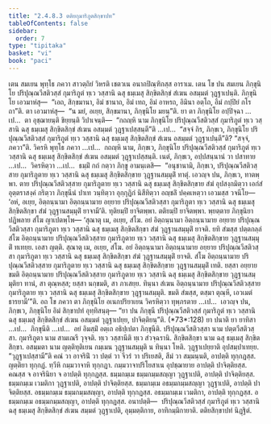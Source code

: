 ```yaml
---
title: "2.4.8.3 ตติยกุมาริภูตสิกฺขาปท"
tableOfContents: false
sidebar:
  order: 7
type: "tipitaka"
basket: "vi"
book: "paci"
---
```



<DynamicBreadcrumb />

<Division number="1130" book="paci">

<Paragraph number="3316" book="paci">
เตน สมเยน พุทฺโธ ภควา สาวตฺถิยํ วิหรติ เชตวเน อนาถปิณฺฑิกสฺส อาราเม. เตน โข ปน สมเยน ภิกฺขุนิโย ปริปุณฺณวีสติวสฺสํ กุมาริภูตํ ทฺเว วสฺสานิ ฉสุ ธมฺเมสุ สิกฺขิตสิกฺขํ สํเฆน อสมฺมตํ วุฏฺฐาเปนฺติ. ภิกฺขุนิโย เอวมาหํสุ—  “เอถ, สิกฺขมานา, อิมํ ชานาถ, อิมํ เทถ, อิมํ อาหรถ, อิมินา อตฺโถ, อิมํ กปฺปิยํ กโรถา”ติ. ตา เอวมาหํสุ—  “น มยํ, อเยฺย, สิกฺขมานา, ภิกฺขุนิโย มยนฺ”ติ.
</Paragraph>

<Paragraph number="3317" book="paci">
ยา ตา ภิกฺขุนิโย อปฺปิจฺฉา …เป…  ตา อุชฺฌายนฺติ ขิยฺยนฺติ วิปาเจนฺติ—  “กถญฺหิ นาม ภิกฺขุนิโย ปริปุณฺณวีสติวสฺสํ กุมาริภูตํ ทฺเว วสฺสานิ ฉสุ ธมฺเมสุ สิกฺขิตสิกฺขํ สํเฆน อสมฺมตํ วุฏฺฐาเปสฺสนฺตี”ติ …เป…  “สจฺจํ กิร, ภิกฺขเว, ภิกฺขุนิโย ปริปุณฺณวีสติวสฺสํ กุมาริภูตํ ทฺเว วสฺสานิ ฉสุ ธมฺเมสุ สิกฺขิตสิกฺขํ สํเฆน อสมฺมตํ วุฏฺฐาเปนฺตี”ติ? “สจฺจํ, ภควา”ติ. วิครหิ พุทฺโธ ภควา …เป…  กถญฺหิ นาม, ภิกฺขเว, ภิกฺขุนิโย ปริปุณฺณวีสติวสฺสํ กุมาริภูตํ ทฺเว วสฺสานิ ฉสุ ธมฺเมสุ สิกฺขิตสิกฺขํ สํเฆน อสมฺมตํ วุฏฺฐาเปสฺสนฺติ. เนตํ, ภิกฺขเว, อปฺปสนฺนานํ วา ปสาทาย …เป…  วิครหิตฺวา …เป…  ธมฺมิํ กถํ กตฺวา ภิกฺขู อามนฺเตสิ—  “อนุชานามิ, ภิกฺขเว, ปริปุณฺณวีสติวสฺสาย กุมาริภูตาย ทฺเว วสฺสานิ ฉสุ ธมฺเมสุ สิกฺขิตสิกฺขาย วุฏฺฐานสมฺมุติํ ทาตุํ. เอวญฺจ ปน, ภิกฺขเว, ทาตพฺพา. ตาย ปริปุณฺณวีสติวสฺสาย กุมาริภูตาย ทฺเว วสฺสานิ ฉสุ ธมฺเมสุ สิกฺขิตสิกฺขาย สํฆํ อุปสงฺกมิตฺวา เอกํสํ อุตฺตราสงฺคํ กริตฺวา ภิกฺขุนีนํ ปาเท วนฺทิตฺวา อุกฺกุฏิกํ นิสีทิตฺวา อญฺชลิํ ปคฺคเหตฺวา เอวมสฺส วจนีโย—  ‘อหํ, อเยฺย, อิตฺถนฺนามา อิตฺถนฺนามาย อยฺยาย ปริปุณฺณวีสติวสฺสา กุมาริภูตา ทฺเว วสฺสานิ ฉสุ ธมฺเมสุ สิกฺขิตสิกฺขา สํฆํ วุฏฺฐานสมฺมุติํ ยาจามี’ติ. ทุติยมฺปิ ยาจิตพฺพา. ตติยมฺปิ ยาจิตพฺพา. พฺยตฺตาย ภิกฺขุนิยา ปฏิพลาย สํโฆ ญาเปตพฺโพ—
</Paragraph>

</Division>
<Division number="1131" book="paci">

<Paragraph number="3318" book="paci">
‘สุณาตุ เม, อเยฺย, สํโฆ. อยํ อิตฺถนฺนามา อิตฺถนฺนามาย อยฺยาย ปริปุณฺณวีสติวสฺสา กุมาริภูตา ทฺเว วสฺสานิ ฉสุ ธมฺเมสุ สิกฺขิตสิกฺขา สํฆํ วุฏฺฐานสมฺมุติํ ยาจติ. ยทิ สํฆสฺส ปตฺตกลฺลํ สํโฆ อิตฺถนฺนามาย ปริปุณฺณวีสติวสฺสาย กุมาริภูตาย ทฺเว วสฺสานิ ฉสุ ธมฺเมสุ สิกฺขิตสิกฺขาย วุฏฺฐานสมฺมุติํ ทเทยฺย. เอสา ญตฺติ.
</Paragraph>

<Paragraph number="3319" book="paci">
สุณาตุ เม, อเยฺย, สํโฆ. อยํ อิตฺถนฺนามา อิตฺถนฺนามาย อยฺยาย ปริปุณฺณวีสติวสฺสา กุมาริภูตา ทฺเว วสฺสานิ ฉสุ ธมฺเมสุ สิกฺขิตสิกฺขา สํฆํ วุฏฺฐานสมฺมุติํ ยาจติ. สํโฆ อิตฺถนฺนามาย ปริปุณฺณวีสติวสฺสาย กุมาริภูตาย ทฺเว วสฺสานิ ฉสุ ธมฺเมสุ สิกฺขิตสิกฺขาย วุฏฺฐานสมฺมุติํ เทติ. ยสฺสา อยฺยาย ขมติ อิตฺถนฺนามาย ปริปุณฺณวีสติวสฺสาย กุมาริภูตาย ทฺเว วสฺสานิ ฉสุ ธมฺเมสุ สิกฺขิตสิกฺขาย วุฏฺฐานสมฺมุติยา ทานํ, สา ตุณฺหสฺส; ยสฺสา นกฺขมติ, สา ภาเสยฺย.
</Paragraph>

<Paragraph number="3320" book="paci">
ทินฺนา สํเฆน อิตฺถนฺนามาย ปริปุณฺณวีสติวสฺสาย กุมาริภูตาย ทฺเว วสฺสานิ ฉสุ ธมฺเมสุ สิกฺขิตสิกฺขาย วุฏฺฐานสมฺมุติ. ขมติ สํฆสฺส, ตสฺมา ตุณฺหี, เอวเมตํ ธารยามี’”ติ.
</Paragraph>

<Paragraph number="3321" book="paci">
อถ โข ภควา ตา ภิกฺขุนิโย อเนกปริยาเยน วิครหิตฺวา ทุพฺภรตาย …เป…  เอวญฺจ ปน, ภิกฺขเว, ภิกฺขุนิโย อิมํ สิกฺขาปทํ อุทฺทิสนฺตุ—
</Paragraph>

</Division>
<Division number="1132" book="paci">

<Paragraph number="3322" book="paci">
<Emphasis>“ยา ปน ภิกฺขุนี ปริปุณฺณวีสติวสฺสํ กุมาริภูตํ ทฺเว วสฺสานิ ฉสุ ธมฺเมสุ สิกฺขิตสิกฺขํ สํเฆน อสมฺมตํ วุฏฺฐาเปยฺย, ปาจิตฺติยนฺ”</Emphasis>ติ. (*73*:<Emphasis>128</Emphasis>)
</Paragraph>

</Division>
<Division number="1133" book="paci">

<Paragraph number="3323" book="paci">
<Emphasis>ยา ปนา</Emphasis>ติ ยา ยาทิสา …เป…  <Emphasis>ภิกฺขุนี</Emphasis>ติ …เป…  อยํ อิมสฺมิํ อตฺเถ อธิปฺเปตา ภิกฺขุนีติ.
</Paragraph>

<Paragraph number="3324" book="paci">
<Emphasis>ปริปุณฺณวีสติวสฺสา</Emphasis> นาม ปตฺตวีสติวสฺสา. <Emphasis>กุมาริภูตา</Emphasis> นาม สามเณรี วุจฺจติ. <Emphasis>ทฺเว วสฺสานี</Emphasis>ติ ทฺเว สํวจฺฉรานิ. <Emphasis>สิกฺขิตสิกฺขา</Emphasis> นาม ฉสุ ธมฺเมสุ สิกฺขิตสิกฺขา. <Emphasis>อสมฺมตา</Emphasis> นาม ญตฺติทุติเยน กมฺเมน วุฏฺฐานสมฺมุติ น ทินฺนา โหติ. <Emphasis>วุฏฺฐาเปยฺยา</Emphasis>ติ อุปสมฺปาเทยฺย.
</Paragraph>

<Paragraph number="3325" book="paci">
“วุฏฺฐาเปสฺสามี”ติ คณํ วา อาจรินิํ วา ปตฺตํ วา จีวรํ วา ปริเยสติ, สีมํ วา สมฺมนฺนติ, อาปตฺติ ทุกฺกฏสฺส. ญตฺติยา ทุกฺกฏํ. ทฺวีหิ กมฺมวาจาหิ ทุกฺกฏา. กมฺมวาจาปริโยสาเน อุปชฺฌายาย อาปตฺติ ปาจิตฺติยสฺส. คณสฺส จ อาจรินิยา จ อาปตฺติ ทุกฺกฏสฺส.
</Paragraph>

</Division>
<Division number="1134" book="paci">

<Paragraph number="3326" book="paci">
ธมฺมกมฺเม ธมฺมกมฺมสญฺญา วุฏฺฐาเปติ, อาปตฺติ ปาจิตฺติยสฺส. ธมฺมกมฺเม เวมติกา วุฏฺฐาเปติ, อาปตฺติ ปาจิตฺติยสฺส. ธมฺมกมฺเม อธมฺมกมฺมสญฺญา วุฏฺฐาเปติ, อาปตฺติ ปาจิตฺติยสฺส.
</Paragraph>

<Paragraph number="3327" book="paci">
อธมฺมกมฺเม ธมฺมกมฺมสญฺญา, อาปตฺติ ทุกฺกฏสฺส. อธมฺมกมฺเม เวมติกา, อาปตฺติ ทุกฺกฏสฺส. อธมฺมกมฺเม อธมฺมกมฺมสญฺญา, อาปตฺติ ทุกฺกฏสฺส.
</Paragraph>

</Division>
<Division number="1135" book="paci">

<Paragraph number="3328" book="paci">
อนาปตฺติ—  ปริปุณฺณวีสติวสฺสํ กุมาริภูตํ ทฺเว วสฺสานิ ฉสุ ธมฺเมสุ สิกฺขิตสิกฺขํ สํเฆน สมฺมตํ วุฏฺฐาเปติ, อุมฺมตฺติกาย, อาทิกมฺมิกายาติ.

</Paragraph>
</Division>

<Paragraph number="3329" type="center" book="paci">
ตติยสิกฺขาปทํ นิฏฺฐิตํ.
</Paragraph>